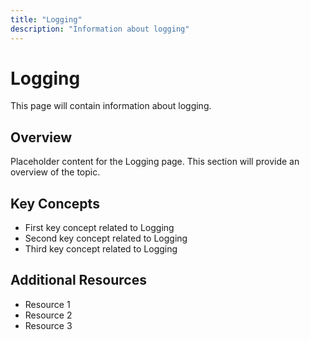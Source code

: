```yaml
---
title: "Logging"
description: "Information about logging"
---
```


# Logging

This page will contain information about logging.

## Overview

Placeholder content for the Logging page. This section will provide an overview of the topic.

## Key Concepts

- First key concept related to Logging
- Second key concept related to Logging
- Third key concept related to Logging

## Additional Resources

- Resource 1
- Resource 2
- Resource 3
